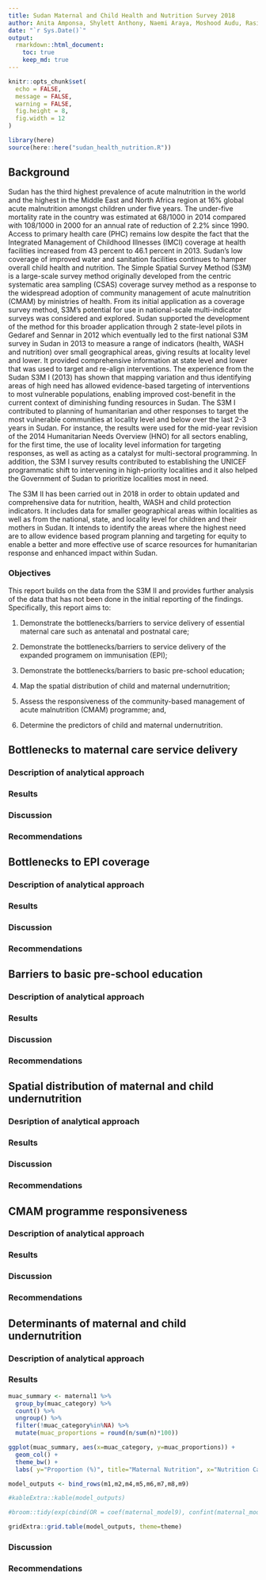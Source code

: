 ```yaml
---
title: Sudan Maternal and Child Health and Nutrition Survey 2018
author: Anita Amponsa, Shylett Anthony, Naemi Araya, Moshood Audu, Rasika Bombatkar, Neira Budiono, Phillip Chigiya, Prince Kelechi Chima, John Bok Chol, Clifford Cofie, Eslam Elbasheer, Prateek Garg, Mary Gouws, Samvel Grigoryan, Marietta Imadojiemu, Jillian Francise Lee, Anita Makori, Joseph Mwaka, Kapil Narain, Josephine Ndawula, Thokozani Nyasulu, Richmonda Pearce, Mariano Ratto, Gloria Rukomeza, Mercedes Rumi, Amina Suveha, Shih-Ting Tseng, Claudia Vidal Cuellar, Yih Seong Wong
date: "`r Sys.Date()`"
output: 
  rmarkdown::html_document:
    toc: true
    keep_md: true
---
```


```r
knitr::opts_chunk$set(
  echo = FALSE, 
  message = FALSE, 
  warning = FALSE, 
  fig.height = 8, 
  fig.width = 12
)

library(here)
source(here::here("sudan_health_nutrition.R"))
```

## Background 

Sudan has the third highest prevalence of acute malnutrition in the world and the highest in the Middle East and North Africa region at 16% global acute malnutrition amongst children under five years. The under-five mortality rate in the country was estimated at 68/1000 in 2014 compared with 108/1000 in 2000 for an annual rate of reduction of 2.2% since 1990. Access to primary health care (PHC) remains low despite the fact that the Integrated Management of Childhood Illnesses (IMCI) coverage at health facilities increased from 43 percent to 46.1 percent in 2013. Sudan’s low coverage of improved water and sanitation facilities continues to hamper overall child health and nutrition. The Simple Spatial Survey Method (S3M) is a large-scale survey method originally developed from the centric systematic area sampling (CSAS) coverage survey method as a response to the widespread adoption of community management of acute malnutrition (CMAM) by ministries of health. From its initial application as a coverage survey method, S3M’s potential for use in national-scale multi-indicator surveys was considered and explored. Sudan supported the development of the method for this broader application through 2 state-level pilots in Gedaref and Sennar in 2012 which eventually led to the first national S3M survey in Sudan in 2013 to measure a range of indicators (health, WASH and nutrition) over small geographical areas, giving results at locality level and lower. It provided comprehensive information at state level and lower that was used to target and re-align interventions. The experience from the Sudan S3M I (2013) has shown that mapping variation and thus identifying areas of high need has allowed evidence-based targeting of interventions to most vulnerable populations, enabling improved cost-benefit in the current context of diminishing funding resources in Sudan. The S3M I contributed to planning of humanitarian and other responses to target the most vulnerable communities at locality level and below over the last 2-3 years in Sudan. For instance, the results were used for the mid-year revision of the 2014 Humanitarian Needs Overview (HNO) for all sectors enabling, for the first time, the use of locality level information for targeting responses, as well as acting as a catalyst for multi-sectoral programming. In addition, the S3M I survey results contributed to establishing the UNICEF programmatic shift to intervening in high-priority localities and it also helped the Government of Sudan to prioritize localities most in need.

The S3M II has been carried out in 2018 in order to obtain updated and comprehensive data for nutrition, health, WASH and child protection indicators. It includes data for smaller geographical areas within localities as well as from the national, state, and locality level for children and their mothers in Sudan. It intends to identify the areas where the highest need are to allow evidence based program planning and targeting for equity to enable a better and more effective use of scarce resources
for humanitarian response and enhanced impact within Sudan.

### Objectives

This report builds on the data from the S3M II and provides further analysis of the data that has not been done in the initial reporting of the findings. Specifically, this report aims to:

1. Demonstrate the bottlenecks/barriers to service delivery of essential maternal care such as antenatal and postnatal care;

2. Demonstrate the bottlenecks/barriers to service delivery of the expanded programem on immunisation (EPI);

3. Demonstrate the bottlenecks/barriers to basic pre-school education;

4. Map the spatial distribution of child and maternal undernutrition;

5. Assess the responsiveness of the community-based management of acute malnutrition (CMAM) programme; and,

6. Determine the predictors of child and maternal undernutrition.


<!---- This is the start of the section for Team Naruto ---->
## Bottlenecks to maternal care service delivery

### Description of analytical approach




### Results




### Discussion




### Recommendations




<!---- This is the end of the section for Team Naruto ---->

<!---- This is the start of the section for Team Sasuke ---->
## Bottlenecks to EPI coverage

### Description of analytical approach




### Results




### Discussion




### Recommendations




<!---- This is the end of the section for Team Sasuke ---->

<!---- This is the start of the section for Team Rock Lee ---->
## Barriers to basic pre-school education

### Description of analytical approach




### Results




### Discussion




### Recommendations




<!---- This is the end of the section for Team Rock Lee ---->

<!---- This is the start of the section for Team Hinata ---->

## Spatial distribution of maternal and child undernutrition

### Desription of analytical approach




### Results




### Discussion




### Recommendations




<!---- This is the end of the section for Team Hinata ---->

<!---- This is the start of the section for Team Neji ---->

## CMAM programme responsiveness

### Description of analytical approach




### Results




### Discussion




### Recommendations




<!---- This is the end of the section for Team Neji ---->

<!---- This is the start of the section for Team Sakura ---->

## Determinants of maternal and child undernutrition

### Description of analytical approach




### Results

```r
muac_summary <- maternal1 %>%
  group_by(muac_category) %>%
  count() %>%
  ungroup() %>%
  filter(!muac_category%in%NA) %>%
  mutate(muac_proportions = round(n/sum(n)*100))

ggplot(muac_summary, aes(x=muac_category, y=muac_proportions)) +
  geom_col() +
  theme_bw() +
  labs( y="Proportion (%)", title="Maternal Nutrition", x="Nutrition Category")
```


```r
model_outputs <- bind_rows(m1,m2,m4,m5,m6,m7,m8,m9)

#kableExtra::kable(model_outputs)

#broom::tidy(exp(cbind(OR = coef(maternal_model9), confint(maternal_model9))))

gridExtra::grid.table(model_outputs, theme=theme)
```



### Discussion




### Recommendations




<!---- This is the end of the section for Team Sakura ---->

